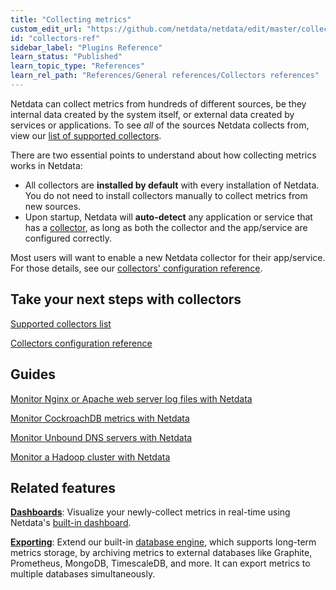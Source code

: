 ```yaml
---
title: "Collecting metrics"
custom_edit_url: "https://github.com/netdata/netdata/edit/master/collectors/README.md"
id: "collectors-ref"
sidebar_label: "Plugins Reference"
learn_status: "Published"
learn_topic_type: "References"
learn_rel_path: "References/General references/Collectors references"
---
```



Netdata can collect metrics from hundreds of different sources, be they internal data created by the system itself, or
external data created by services or applications. To see _all_ of the sources Netdata collects from, view our [list of
supported collectors](/collectors/COLLECTORS.md).

There are two essential points to understand about how collecting metrics works in Netdata:

-   All collectors are **installed by default** with every installation of Netdata. You do not need to install
    collectors manually to collect metrics from new sources.
-   Upon startup, Netdata will **auto-detect** any application or service that has a
    [collector](/collectors/COLLECTORS.md), as long as both the collector and the app/service are configured correctly.

Most users will want to enable a new Netdata collector for their app/service. For those details, see
our [collectors' configuration reference](/collectors/REFERENCE.md).

## Take your next steps with collectors

[Supported collectors list](/collectors/COLLECTORS.md)

[Collectors configuration reference](/collectors/REFERENCE.md)

## Guides

[Monitor Nginx or Apache web server log files with Netdata](/docs/guides/collect-apache-nginx-web-logs.md)

[Monitor CockroachDB metrics with Netdata](/docs/guides/monitor-cockroachdb.md)

[Monitor Unbound DNS servers with Netdata](/docs/guides/collect-unbound-metrics.md)

[Monitor a Hadoop cluster with Netdata](/docs/guides/monitor-hadoop-cluster.md)

## Related features

**[Dashboards](/web/README.md)**: Visualize your newly-collect metrics in real-time using Netdata's [built-in
dashboard](/web/gui/README.md). 

**[Exporting](/exporting/README.md)**: Extend our built-in [database engine](/database/engine/README.md), which supports
long-term metrics storage, by archiving metrics to external databases like Graphite, Prometheus, MongoDB, TimescaleDB, and more.
It can export metrics to multiple databases simultaneously.


